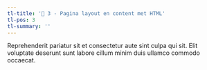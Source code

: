 ```yaml
---
tl-title: '👾 3 - Pagina layout en content met HTML'
tl-pos: 3
tl-summary: ''
---
```


Reprehenderit pariatur sit et consectetur aute sint culpa qui sit. Elit voluptate deserunt sunt labore cillum minim duis ullamco commodo occaecat.